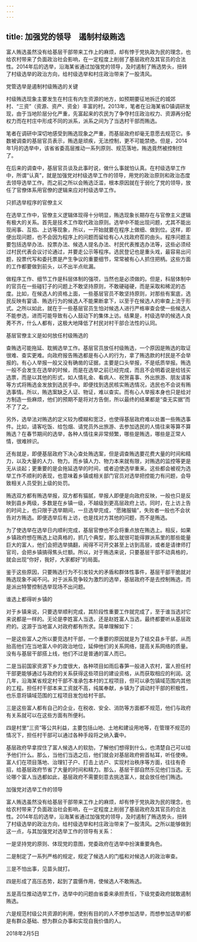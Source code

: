 ```yaml
---
---
---
```

title: 加强党的领导　遏制村级贿选
---

富人贿选虽然没有给基层干部带来工作上的麻烦，却有悖于党执政为民的理念，也给农村带来了负面政治社会影响，在一定程度上削弱了基层政府及其官员的合法性。2014年后的选举，沿海某省通过加强党的领导，及时遏制了贿选势头，扭转了村级选举的政治方向，给村级选举和村庄政治带来了一股清风。





党管选举是遏制村级贿选的关键


村级贿选现象主要发生在村庄有内生资源的地方，如预期要征地拆迁的城郊村、“三资”（资源、资产、资金）丰富的村。2013年，笔者在沿海某省D镇调研发现，由于当地阶层分化严重，先富起来的农民为了争夺村庄政治权力、资源再分配权力而在村庄中形成不同的派系，派系之间为了当选村干部而贿选。

笔者在调研中深切地感受到贿选现象之严重，而基层政府却毫无意愿去规范它。多数被调查的基层官员表示，贿选是顽疾，无法控制，更不可能禁绝。但是，2014年1月的选举中，该省省委高层推动一系列原则、规范落地，贿选竟然被控制住了。

在后来的调查中，基层官员谈及此事时说，做什么事就怕认真。在村级选举工作中，所谓“认真”，就是加强党对村级选举工作的领导，用党的政治原则和政治态度去领导选举工作。而之前之所以会贿选泛滥，根本原因就在于弱化了党的领导，放任了官僚体系用官僚的逻辑来应对村级选举工作。





只抓选举程序的官僚主义


在选举工作中，官僚主义逻辑体现得十分明显，贿选现象长期存在与官僚主义逻辑有极大的关系。首先是技术工作取代政治原则。选举中不能出现问题，尤其不能出现闹事、互掐、上访等现象，所以，一开始就要在程序上做细、做到位。这样，即便出现问题，也不会因为程序上的问题而留给有心人找政府茬的由头。程序问题主要包括选举办法、投票办法、候选人提名办法、村民代表推选办法等，这些必须经过村民代表会议讨论通过，并要走公示等程序。选民登记也是重头戏，最容易出问题，投票代写和委托票是产生争议的重要细节，常常被有心人抓住把柄。这些方面的工作都要做到前头，以不出半点纰漏。

做程序工作、细节工作是科层体制的强项，当然也是必须做的。但是，科层体制中的官员在一些碰钉子的问题上不敢坚持原则，不敢硬碰硬，而是采取和稀泥的态度。比如，在候选人的资格上面，一些基层官员不敢坚持原则，对那些有案底，选民反映有宴请、贿选行为的候选人不能果断拿下，以至于在候选人的审查上流于形式。之所以如此，就在于一些基层官员生怕对候选人进行严格审查会使一些候选人不能参选，进而可能导致有心人鼓动下的集体上访。结果是，村级选举的候选人良莠不齐，什么人都有，这极大地降低了村民对村干部合法性的认同。





基层官僚主义是如何放任村级贿选的


查贿选可能拖延、耽搁选举工作。基层官员放任村级贿选，一个原因是贿选的取证很难、查实更难。向政府报告贿选都是有心人的行为，拿了贿选款的村民是不会举报的。有心人举报一般又没有确凿的证据，主要是口头举报，不是纸质举报。贿选一般不会发生在选举的时候，而是在选举之前已经完成，而且不会明着说是给钱买选票，而是以其他的形式，如人情礼金、看病人、祝贺喜事、外出旅游、朋友请客等方式将贿选金发放到选民手中。即便找到选民核实贿选情况，选民也不会说有贿选事情。所以，贿选案缺乏人证、物证，难以查实。而有心人举报本身也只是给对方制造一些麻烦，他们的预期不是将对方告倒，所以最终的结果都是“查无实据”而不了了之。

另外，选举法对贿选的定义较为模糊和宽泛，也使得基层政府难以处置一些贿选事件。比如，请客吃饭、给包烟、请党员外出旅游、去参加选民的人情往来等算不算贿选？在春节期间的选举，各种人情往来非常频繁，哪些是贿选，哪些是正常人情，很难辨识。

还有就是，即便基层政府下决心查处贿选案，但是调查贿选要花费大量的时间和精力，以及大量的人力、物力。而乡镇人力、物力本来就有限，对贿选的监控等更是无从谈起；更重要的是会拖延选举的时间，或者迫使选举重来。这些都会被视为选举工作不顺利的表现，也意味着乡镇或相关部门官员对选举把控能力有问题，会导致相关人员受到上级的处罚。

贿选双方都有贿选举报，双方都有猫腻，举报人即便是向政府反映，一般也只是反映到县乡两级，多数是在乡镇一级，不越级到更高层政府上访。同时，在上访上告的时间上，也只限于选举期间，一旦选举完成，“愿赌服输”，失败者一般也不会状告对方贿选。即便选举后有上访，也是找对方其他的问题，而不是贿选。

为了使选举在选举日内顺利完成，基层官僚也不会将重点放在贿选上。相反，如果乡镇政府想在贿选上动真格的，抓几个典型，那么就很可能得罪派系里的那些能量巨大的富人，他们会把选举搞翻，闹得不可开交甚至上访到高层，或者是请律师打官司，会把乡镇搞得焦头烂额。所以，对于贿选来说，只要基层干部不动真格的，就会出现“你好，我好，大家都好”的局面。

鉴于这些原因，只要贿选行为不引发较大的矛盾和群体性事件，基层干部干脆就对贿选现象不闻不问。对于派系竞争较为激烈的选举，基层政府不是去控制贿选，而是派出特警控制选举现场不出问题。





谁选上都得听乡镇的


对于乡镇来说，只要选举顺利完成，其阶段性重要工作就完成了，至于谁当选对它来说都是一样的。无论是李姓富人当选，还是赵姓富人当选，最终都要听从基层政府的。这源于当地富人对政府都有所求。简单理解如下：

一是这些富人之所以要竞选村干部，一个重要的原因就是为了结交县乡干部，从而抬高他们在当地富人中的政治地位，延伸他们的关系网络，提高关系网络的质量。没有与基层干部搭上线，他们不过是普通的富人而已。

二是当前国家资源下乡力度很大，各种项目如雨后春笋一般进入农村，富人担任村干部更能够通过与政府的关系获得这些项目的建设资格，从而获取相应的利润。这几年，沿海某省规定村干部不准承包本村的工程项目，但可以承包镇域范围内其他的工程。担任村干部本来工资就不高，纯属奉献，乡镇为了调动村干部的积极性，也乐意将镇域范围的工程项目发包给村干部。

三是这些富人都有自己的企业，在税收、安全、消防等方面都不规范，他们与政府有关系就可以在这些方面有所便利。

四是村里“三资”等公共利益，主要包括山地、土地和建设用地等，在管理不规范的情况下，担任村干部可以通过各种手段将之纳入囊中。

基层政府早拿捏住了富人候选人的软肋，了解他们想得到什么，也清楚自己可以给予他们什么。那么，当他们当选之后，他们就会对基层政府俯首帖耳，听任使唤。富人们在项目落地、治理钉子户、打击上访户、实现村治秩序等方面，往往有奇招，给基层政府节省了大量的时间和精力。那么，基层干部自然乐见他们当选。无论哪个富人当选都如此，基层政府不需要刻意去挑选富人，就会放任他们贿选。





加强党对选举工作的领导


富人贿选虽然没有给基层干部带来工作上的麻烦，却有悖于党执政为民的理念，也给农村带来了负面政治社会影响，在一定程度上削弱了基层政府及其官员的合法性。2014年后的选举，沿海某省通过加强党的领导，及时遏制了贿选势头，扭转了村级选举的政治方向，给村级选举和村庄政治带来了一股清风。之所以能够做到这一点，与其加强党对选举工作的领导有关系：

一是坚持党的原则、体现党的意图，党委政府在选举中扮演重要角色。

二是制定了一系列严格的规定，规定了候选人的门槛和对候选人的政治审查。

三是不怕出事，见苗头就打。

四是形成了高压态势，起到了震慑作用，使候选人不敢贿选。

五是高位推动选举工作，选举中的问题由省委来承担责任，下级党委政府就敢遏制贿选。

六是规范村级公共资源的利用，使别有目的的人不想参加选举，而想参加选举的都是有群众基础、想为群众办事和实现自我价值的人。

2018年2月5日